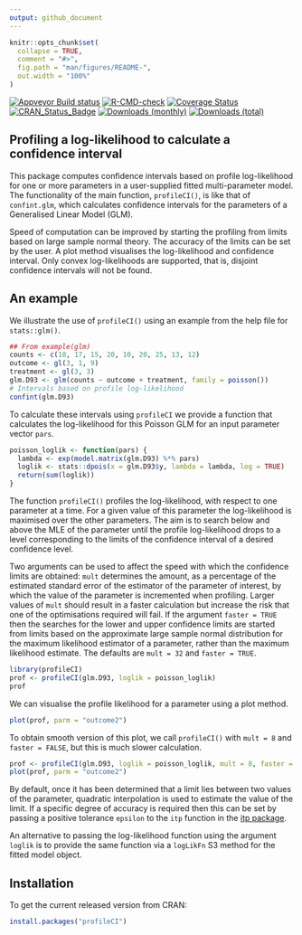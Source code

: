 ```yaml
---
output: github_document
---
```


<!-- README.md is generated from README.Rmd. Please edit that file -->

```r
knitr::opts_chunk$set(
  collapse = TRUE,
  comment = "#>",
  fig.path = "man/figures/README-",
  out.width = "100%"
)
```

[![Appveyor Build status](https://ci.appveyor.com/api/projects/status/99jojhgk9t4agdmv/branch/main?svg=true)](https://ci.appveyor.com/project/paulnorthrop/profileCI/branch/main)
[![R-CMD-check](https://github.com/paulnorthrop/profileCI/actions/workflows/R-CMD-check.yaml/badge.svg)](https://github.com/paulnorthrop/profileCI/actions/workflows/R-CMD-check.yaml)
[![Coverage Status](https://codecov.io/github/paulnorthrop/profileCI/coverage.svg?branch=master)](https://app.codecov.io/github/paulnorthrop/profileCI?branch=master)
[![CRAN_Status_Badge](https://www.r-pkg.org/badges/version/profileCI)](https://cran.r-project.org/package=profileCI)
[![Downloads (monthly)](https://cranlogs.r-pkg.org/badges/profileCI?color=brightgreen)](https://cran.r-project.org/package=profileCI)
[![Downloads (total)](https://cranlogs.r-pkg.org/badges/grand-total/profileCI?color=brightgreen)](https://cran.r-project.org/package=profileCI)

## Profiling a log-likelihood to calculate a confidence interval

This package computes confidence intervals based on profile log-likelihood for one or more parameters in a user-supplied fitted multi-parameter model. The functionality of the main function, `profileCI()`, is like that of `confint.glm`, which calculates confidence intervals for the parameters of a Generalised Linear Model (GLM). 

Speed of computation can be improved by starting the profiling from limits based on large sample normal theory. The accuracy of the limits can be set by the user. A plot method visualises the log-likelihood and confidence interval. Only convex log-likelihoods are supported, that is, disjoint confidence intervals will not be found.
    
## An example

We illustrate the use of `profileCI()` using an example from the help file for `stats::glm()`. 

```r
## From example(glm)
counts <- c(18, 17, 15, 20, 10, 20, 25, 13, 12)
outcome <- gl(3, 1, 9)
treatment <- gl(3, 3)
glm.D93 <- glm(counts ~ outcome + treatment, family = poisson())
# Intervals based on profile log-likelihood
confint(glm.D93)
```

To calculate these intervals using `profileCI` we provide a function that calculates the log-likelihood for this Poisson GLM for an input parameter vector `pars`.

```r
poisson_loglik <- function(pars) {
  lambda <- exp(model.matrix(glm.D93) %*% pars)
  loglik <- stats::dpois(x = glm.D93$y, lambda = lambda, log = TRUE)
  return(sum(loglik))
}
```

The function `profileCI()` profiles the log-likelihood, with respect to one parameter at a time. For a given value of this parameter the log-likelihood is maximised over the other parameters. The aim is to search below and above the MLE of the parameter until the profile log-likelihood drops to a level corresponding to the limits of the confidence interval of a desired confidence level. 

Two arguments can be used to affect the speed with which the confidence limits are obtained: `mult` determines the amount, as a percentage of the estimated standard error of the estimator of the parameter of interest, by which the value of the parameter is incremented when profiling. Larger values of `mult` should result in a faster calculation but increase the risk that one of the optimisations required will fail. If the argument `faster = TRUE` then the searches for the lower and upper confidence limits are started from limits based on the approximate large  sample normal distribution for the maximum likelihood estimator of a parameter, rather than the maximum likelihood estimate. The defaults are `mult = 32` and `faster = TRUE`.
    
```r
library(profileCI)
prof <- profileCI(glm.D93, loglik = poisson_loglik)
prof
```

We can visualise the profile likelihood for a parameter using a plot method. 

```r
plot(prof, parm = "outcome2")
```

To obtain smooth version of this plot, we call `profileCI()` with `mult = 8` and `faster = FALSE`, but this is much slower calculation. 

```r
prof <- profileCI(glm.D93, loglik = poisson_loglik, mult = 8, faster = FALSE)
plot(prof, parm = "outcome2")
```


By default, once it has been determined that a limit lies between two values of the parameter, quadratic interpolation is used to estimate the value of the limit. If a specific degree of accuracy is required then this can be set by passing a positive tolerance `epsilon` to the `itp` function in the [itp package](https://cran.r-project.org/package=itp).

An alternative to passing the log-likelihood function using the argument `loglik` is to provide the same function via a `logLikFn` S3 method for the fitted model object.

## Installation

To get the current released version from CRAN:

```r
install.packages("profileCI")
```
